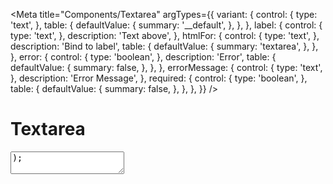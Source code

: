 
<Meta
  title="Components/Textarea"
  argTypes={{
    variant: {
      control: {
        type: 'text',
      },
      table: {
        defaultValue: {
          summary: '__default',
        },
      },
    },
    label: {
      control: {
        type: 'text',
      },
      description: 'Text above',
    },
    htmlFor: {
      control: {
        type: 'text',
      },
      description: 'Bind to label',
      table: {
        defaultValue: {
          summary: 'textarea',
        },
      },
    },
    error: {
      control: {
        type: 'boolean',
      },
      description: 'Error',
      table: {
        defaultValue: {
          summary: false,
        },
      },
    },
    errorMessage: {
      control: {
        type: 'text',
      },
      description: 'Error Message',
    },
    required: {
      control: {
        type: 'boolean',
      },
      table: {
        defaultValue: {
          summary: false,
        },
      },
    },
  }}
/>

# Textarea

  <Textarea placeholder="Placeholder..." label="Textarea Label" {...args} />
);

<Canvas>
  <Story name="Default">{Template.bind({})}</Story>
</Canvas>

<ArgsTable story="Default" />
